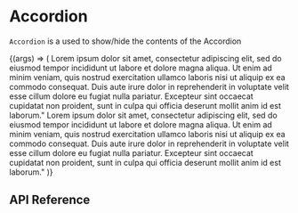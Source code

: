 
<Meta title="Components / Accordion" component={Accordion} />

# Accordion

`Accordion` is a used to show/hide the contents of the Accordion

<Preview>
  <Story name="example">
    {(args) => (
      <View style={{ backgroundColor: "#F9FAFB" }}>
        <Accordion
          title="Glucose graph"
          subtitle="Mar 8-14, 2021"
          addlHeaderText="Average: 150"
          containerStyle={{ marginBottom: "2px" }}
        >
          <BlockText style={{ margin: "2rem" }}>
            Lorem ipsum dolor sit amet, consectetur adipiscing elit, sed do
            eiusmod tempor incididunt ut labore et dolore magna aliqua. Ut enim
            ad minim veniam, quis nostrud exercitation ullamco laboris nisi ut
            aliquip ex ea commodo consequat. Duis aute irure dolor in
            reprehenderit in voluptate velit esse cillum dolore eu fugiat nulla
            pariatur. Excepteur sint occaecat cupidatat non proident, sunt in
            culpa qui officia deserunt mollit anim id est laborum."
          </BlockText>
        </Accordion>
        <Accordion
          title="Another graph"
          subtitle="Mar 8-14, 2021"
          addlHeaderText={{
            defaultMessage: "Average: 100",
            id: "graphStory.descriptorExample",
          }}
          containerStyle={{ marginBottom: "2px" }}
        >
          <BlockText style={{ margin: "2rem" }}>
            Lorem ipsum dolor sit amet, consectetur adipiscing elit, sed do
            eiusmod tempor incididunt ut labore et dolore magna aliqua. Ut enim
            ad minim veniam, quis nostrud exercitation ullamco laboris nisi ut
            aliquip ex ea commodo consequat. Duis aute irure dolor in
            reprehenderit in voluptate velit esse cillum dolore eu fugiat nulla
            pariatur. Excepteur sint occaecat cupidatat non proident, sunt in
            culpa qui officia deserunt mollit anim id est laborum."
          </BlockText>
        </Accordion>
      </View>
    )}
  </Story>
</Preview>

## API Reference

<Props of={Accordion} />
